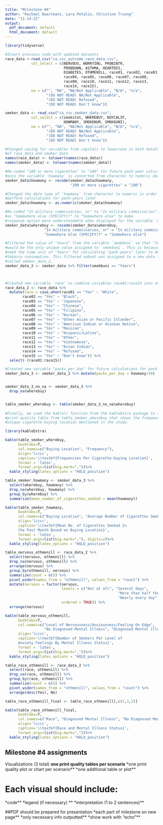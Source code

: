 ```yaml
---
title: "Milestone #4"
author: "Rachael Baartmans, Lara Petalio, Christine Truong"
date: "11-14-22"
output:
  pdf_document: default
  html_document: default
---
```

```r
library(tidyverse)

#Insert previous code with updated datasets 
race_data <-read_csv("ca_csc_outcome_race_data.csv",
            col_select = c(NERVOUS, WORRYING, PROBINTR,
                           PROBDOWN, ASTHMA, HEARTDIS,
                           DIABETES, OTHMENILL, race01, race02, race03,
                           race04, race05, race06, race07, race08,
                           race09, race10, race11, race12, race13,
                           race14, race15),
            na = c("", "NA", "NA/Not Applicable", "N/A", "n/a",
                   "(DO NOT READ) NA/Not Applicable",
                   "(DO NOT READ) Refused",
                   "(DO NOT READ) Don't know"))

smoker_data <- read_csv("ca_csc_smoker_data.csv",
            col_select = c(smokstat, WHEREBUY, BUYCALIF,
                           HOWMANY, SMOK6NUM, SMOK6UNI),
            na = c("", "NA", "NA/Not Applicable", "N/A", "n/a",
                   "(DO NOT READ) NA/Not Applicable",
                   "(DO NOT READ) Refused",
                   "(DO NOT READ) Don't know"))

#Changed casing for variables from capitals to lowercase in both dataframes
#of race_data and smoker_data
names(race_data) <- tolower(names(race_data))
names(smoker_data) <- tolower(names(smoker_data))

#Re-coded "100 or more cigarettes" to "100" for future pack-year calculations
#once the variable `howmany` is converted from character to numeric data type
smoker_data$howmany <- recode(smoker_data$howmany,
                              "100 or more cigarettes" = "100")

#Changed the data type of `howmany` from character to numeric in order to
#perform calculations for pack-years later
smoker_data$howmany <- as.numeric(smoker_data$howmany)

#Re-coded "In military commissaries, or" to "In military commissaries", as well
#as "Somewhere else (SPECIFY)?" to "Somewhere else" to make
#response option more understandable when displayed for the variable `wherebuy`.
smoker_data$wherebuy <- recode(smoker_data$wherebuy,
                  "In military commissaries, or" = "In military commissaries",
                  "Somewhere else (SPECIFY)?" = "Somewhere else")

#Filtered the value of "Years" from the variable `smok6uni` so that "Years"
#would be the only unique value assigned to `smok6uni`. This is because we only
#need the time unit of "Years" for calculating "pack-years" later to describe
#tobacco consumption. This filtered subset was assigned to a new data frame
#called smoker_data_2.
smoker_data_2 <- smoker_data %>% filter(smok6uni == "Years")



#Created new variable `race` to combine variables race01:race15 into one column. 
race_data_2 <- race_data %>%
  mutate(race = case_when(race01 == "Yes" ~ "White",
        race02 == "Yes" ~ "Black",
        race03 == "Yes" ~ "Japanese",
        race04 == "Yes" ~ "Chinese",
        race05 == "Yes" ~ "Filipino",
        race06 == "Yes" ~ "Korean",
        race07 == "Yes" ~ "Other Asian or Pacific Islander",
        race08 == "Yes" ~ "American Indian or Alaskan Native",
        race09 == "Yes" ~ "Mexican",
        race10 == "Yes" ~ "Hispanic/Latino",
        race11 == "Yes" ~ "Other",
        race12 == "Yes" ~ "Vietnamese",
        race13 == "Yes" ~ "Asian Indian",
        race14 == "Yes" ~ "Refused",
        race15 == "Yes" ~ "Don't know")) %>%
  select(-(race01:race15))

#Created new variable "packs_per_day" for future calculations for pack-years
smoker_data_3 <- smoker_data_2 %>% mutate(packs_per_day = howmany/20)


smoker_data_3_no_na <- smoker_data_3 %>%
  drop_na(wherebuy)


table_smoker_wherebuy <- table(smoker_data_3_no_na$wherebuy)
                                          
#Finally, we used the kable() function from the kableExtra package to create our
#print-quality table from table_smoker_wherebuy that shows the frequencies per
#unique cigarette-buying location mentioned in the study.

library(kableExtra)

kable(table_smoker_wherebuy, 
      booktabs=T, 
      col.names=c("Buying Location", "Frequency"),  
      align='lcccc', 
      caption='\\textbf{Frequencies Per Cigarette-buying Location}', 
      format = 'latex',
      format.args=list(big.mark=","))%>%
  kable_styling(latex_options = "HOLD_position")

table_smoker_howmany <- smoker_data_3 %>%
  select(wherebuy, howmany) %>%
  drop_na(wherebuy, howmany) %>%
  group_by(wherebuy) %>%
  summarize(mean_number_of_cigarettes_smoked = mean(howmany))

kable(table_smoker_howmany, 
      booktabs=T, 
      col.names=c("Buying Location", "Average Number of Cigarettes Smoked"),  
      align='lcccc', 
      caption='\\textbf{Mean No. of Cigarettes Smoked In
      the Past Month Based on Buying Location}',
      format = 'latex',
      format.args=list(big.mark=","), digits=2)%>%
  kable_styling(latex_options = "HOLD_position")

table_nervous_othmenill <- race_data_2 %>%
  select(nervous, othmenill) %>%
  drop_na(nervous, othmenill) %>%
  arrange(nervous) %>%
  group_by(othmenill, nervous) %>%
  summarize(count = n()) %>%
  pivot_wider(names_from = "othmenill", values_from = "count") %>%
  mutate(nervous = factor(nervous,
                          levels = c("Not at all", "Several days",
                                                    "More than half the days",
                                                    "Nearly every day"),
                          ordered = TRUE)) %>%
  arrange(nervous)

kable(table_nervous_othmenill, 
      booktabs=T, 
      col.names=c("Level of Nervousness/Anxiousness/Feeling On Edge",
                  "No Diagnosed Mental Illness", "Diagnosed Mental Illness"),  
      align='lcccc', 
      caption='\\textbf{Number of Smokers Per Level of 
      Anxiety Feelings By Mental Illness Status}',
      format = 'latex',
      format.args=list(big.mark=","))%>%
  kable_styling(latex_options = "HOLD_position")

table_race_othmenill <- race_data_2 %>%
  select(race, othmenill) %>%
  drop_na(race, othmenill) %>%
  group_by(race, othmenill) %>%
  summarize(count = n()) %>%
  pivot_wider(names_from = "othmenill", values_from = "count") %>%
  arrange(desc(Yes), No)

table_race_othmenill_final <- table_race_othmenill[,c(1,3,2)]

kable(table_race_othmenill_final, 
      booktabs=T, 
      col.names=c("Race", "Diagnosed Mental Illness", "No Diagnosed Mental Illness"),
      align='lcccc', 
      caption='\\textbf{Race and Mental Illness Status}',
      format.args=list(big.mark=","))%>%
  kable_styling(latex_options = "HOLD_position")

```

\newpage
## Milestone #4 assignments

Visualizations (3 total)
**one print quality tables per scenario**
\newline **one print quality plot or chart per scenario**
\newline **one additional table or plot** 

# Each visual should include: 
\newline **code**
\newline **legend (if necessary) **
\newline **interpretation (1 to 2 sentences)**

##PDF should be prepared for presentation 
\newline**each part of milestone on new page** 
\newline**only necessary info outputted** 
\newline **show work with "echo"**
